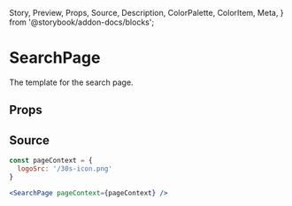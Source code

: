   Story,
  Preview,
  Props,
  Source,
  Description,
  ColorPalette,
  ColorItem,
  Meta,
} from '@storybook/addon-docs/blocks';

# SearchPage

The template for the search page.

## Props

<Props of={SearchPage} />

## Source

```jsx
const pageContext = {
  logoSrc: '/30s-icon.png'
}

<SearchPage pageContext={pageContext} />
```
